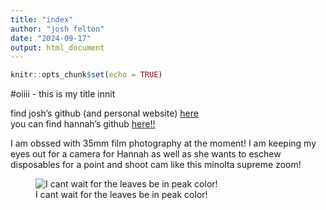 ```yaml
---
title: "index"
author: "josh felton"
date: "2024-09-17"
output: html_document
---
```


```r
knitr::opts_chunk$set(echo = TRUE)
```

#oiiii - this is my title innit 

find josh's github (and personal website) [here](https://github.com/Frisbeejosh/) <br>
you can find hannah's github [here!!](https://github.com/hmz25) <br>

I am obssed with 35mm film photography at the moment! I am keeping my eyes out for a camera for Hannah as well as she wants to eschew disposables for a point and shoot cam like this minolta supreme zoom! <br>

![I cant wait for the leaves be in peak color!](img/IMG_3704)